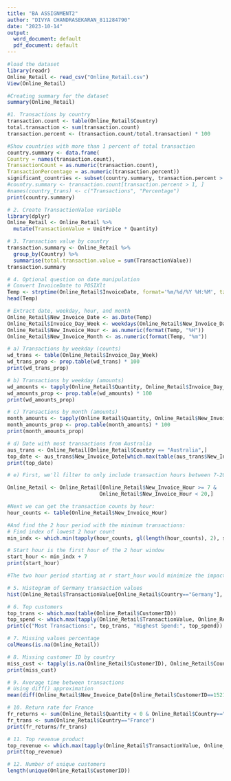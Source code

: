 ---
title: "BA ASSIGNMENT2"
author: "DIVYA CHANDRASEKARAN_811284790"
date: "2023-10-14"
output:
  word_document: default
  pdf_document: default
---

```{r}
#load the dataset
library(readr)
Online_Retail <- read_csv("Online_Retail.csv")
View(Online_Retail)
```
```{r}
#Creating summary for the dataset
summary(Online_Retail)
```

```{r}
#1. Transactions by country
transaction.count <- table(Online_Retail$Country)
total.transaction <- sum(transaction.count)
transaction.percent <- (transaction.count/total.transaction) * 100

#Show countries with more than 1 percent of total transaction
country.summary <- data.frame(
Country = names(transaction.count),
TransactionCount = as.numeric(transaction.count),
TransactionPercentage = as.numeric(transaction.percent))
significant_countries <- subset(country.summary, transaction.percent > 1)
#country.summary <- transaction.count[transaction.percent > 1, ]
#names(country_trans) <- c("Transactions", "Percentage")
print(country.summary)
```


```{r}
# 2. Create TransactionValue variable 
library(dplyr)
Online_Retail <- Online_Retail %>%
  mutate(TransactionValue = UnitPrice * Quantity)
```

```{r}
# 3. Transaction value by country
transaction.summary <- Online_Retail %>%
  group_by(Country) %>%
  summarise(total.transaction.value = sum(TransactionValue))
transaction.summary
```

```{r}
# 4. Optional question on date manipulation
# Convert InvoiceDate to POSIXlt
Temp <- strptime(Online_Retail$InvoiceDate, format='%m/%d/%Y %H:%M', tz='GMT') 
head(Temp)
```

```{r}
# Extract date, weekday, hour, and month
Online_Retail$New_Invoice_Date <- as.Date(Temp)
Online_Retail$Invoice_Day_Week <- weekdays(Online_Retail$New_Invoice_Date)  
Online_Retail$New_Invoice_Hour <- as.numeric(format(Temp, "%H"))
Online_Retail$New_Invoice_Month <- as.numeric(format(Temp, "%m"))
```


```{r}
# a) Transactions by weekday (counts)
wd_trans <- table(Online_Retail$Invoice_Day_Week)
wd_trans_prop <- prop.table(wd_trans) * 100
print(wd_trans_prop)

```

```{r}
# b) Transactions by weekday (amounts)  
wd_amounts <- tapply(Online_Retail$Quantity, Online_Retail$Invoice_Day_Week, sum)
wd_amounts_prop <- prop.table(wd_amounts) * 100
print(wd_amounts_prop)
```

```{r}
# c) Transactions by month (amounts)
month_amounts <- tapply(Online_Retail$Quantity, Online_Retail$New_Invoice_Month, sum)
month_amounts_prop <- prop.table(month_amounts) * 100
print(month_amounts_prop)
```


```{r}
# d) Date with most transactions from Australia
aus_trans <- Online_Retail[Online_Retail$Country == "Australia",]
top_date <- aus_trans$New_Invoice_Date[which.max(table(aus_trans$New_Invoice_Date))]
print(top_date)
```

```{r}
# e) First, we'll filter to only include transaction hours between 7-20 when the IT team is available:

Online_Retail <- Online_Retail[Online_Retail$New_Invoice_Hour >= 7 & 
                              Online_Retail$New_Invoice_Hour < 20,]

#Next we can get the transaction counts by hour:
hour_counts <- table(Online_Retail$New_Invoice_Hour)

#And find the 2 hour period with the minimum transactions:
# Find index of lowest 2 hour count
min_indx <- which.min(tapply(hour_counts, gl(length(hour_counts), 2), sum)) 

# Start hour is the first hour of the 2 hour window
start_hour <- min_indx + 7
print(start_hour)

#The two hour period starting at r start_hour would minimize the impact to customers, since it has the lowest transaction volume based on the data. This would be the best time for the planned maintenance.
```

```{r}
# 5. Histogram of Germany transaction values
hist(Online_Retail$TransactionValue[Online_Retail$Country=="Germany"], main="Germany Transactions", xlab="Transaction Value")
```

```{r}
# 6. Top customers
top_trans <- which.max(table(Online_Retail$CustomerID))
top_spend <- which.max(tapply(Online_Retail$TransactionValue, Online_Retail$CustomerID, sum)) 
print(c("Most Transactions:", top_trans, "Highest Spend:", top_spend))
```

```{r}
# 7. Missing values percentage
colMeans(is.na(Online_Retail))
```

```{r}
# 8. Missing customer ID by country
miss_cust <- tapply(is.na(Online_Retail$CustomerID), Online_Retail$Country, sum)
print(miss_cust)
```

```{r}
# 9. Average time between transactions 
# Using diff() approximation
mean(diff(Online_Retail$New_Invoice_Date[Online_Retail$CustomerID==15211]), na.rm=TRUE) 
```

```{r}
# 10. Return rate for France
fr_returns <- sum(Online_Retail$Quantity < 0 & Online_Retail$Country=="France")
fr_trans <- sum(Online_Retail$Country=="France")
print(fr_returns/fr_trans)
```

```{r}
# 11. Top revenue product 
top_revenue <- which.max(tapply(Online_Retail$TransactionValue, Online_Retail$StockCode, sum))
print(top_revenue)
```

```{r}
# 12. Number of unique customers
length(unique(Online_Retail$CustomerID))
```

